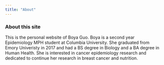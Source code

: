 ```yaml
---
title: "About"
---
```


### About this site

This is the personal website of Boya Guo. Boya is a second year Epidemiology MPH student at Columbia University. She graduated from Emory Univeristy in 2017 and had a BS degree in Biology and a BA degree in Human Health. She is interested in cancer epidemiology research and dedicated to continue her research in breast cancer and nutrition. 